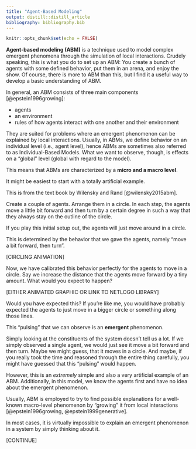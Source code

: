 ```yaml
---
title: "Agent-Based Modeling"
output: distill::distill_article
bibliography: bibliography.bib
---
```


```r
knitr::opts_chunk$set(echo = FALSE)
```


**Agent-based modeling (ABM)** is a technique used to model complex emergent phenomena through the simulation of local interactions.
Crudely speaking, this is what you do to set up an ABM:
You create a bunch of agents with some defined behavior, put them in an arena, and enjoy the show.
Of course, there is more to ABM than this, but I find it a useful way to develop a basic understanding of ABM.

In general, an ABM consists of three main components [@epstein1996growing]:

* agents
* an environment
* rules of how agents interact with one another and their environment

They are suited for problems where an emergent phenomenon can be explained by local interactions.
Usually, in ABMs, we define behavior on an individual level (i.e., agent level), hence ABMs are sometimes also referred to as Individual-Based Models.
What we want to observe, though, is effects on a "global" level (global with regard to the model).

This means that ABMs are characterized by a **micro and a macro level**.

It might be easiest to start with a totally artificial example.

This is from the text book by Wilensky and Rand [@wilensky2015abm].

Create a couple of agents.
Arrange them in a circle.
In each step, the agents move a little bit forward and then turn by a certain degree in such a way that they always stay on the outline of the circle.

If you play this initial setup out, the agents will just move around in a circle.

This is determined by the behavior that we gave the agents, namely "move a bit forward, then turn".

[CIRCLING ANIMATION]

Now, we have calibrated this behavior perfectly for the agents to move in a circle.
Say we increase the distance that the agents move forward by a tiny amount.
What would you expect to happen?

[EITHER ANIMATED GRAPHIC OR LINK TO NETLOGO LIBRARY]

Would you have expected this?
If you're like me, you would have probably expected the agents to just move in a bigger circle or something along those lines.

This "pulsing" that we can observe is an **emergent** phenomenon.

Simply looking at the constituents of the system doesn't tell us a lot.
If we simply observed a single agent, we would just see it move a bit forward and then turn.
Maybe we might guess, that it moves in a circle.
And maybe, if you really took the time and reasoned through the entire thing carefully, you might have guessed that this "pulsing" would happen.

However, this is an *extremely* simple and also a very artificial example of an ABM.
Additionally, in this model, we know the agents first and have no idea about the emergent phenomenon.

Usually, ABM is employed to try to find possible explanations for a well-known macro-level phenomenon by "growing" it from local interactions [@epstein1996growing, @epstein1999generative].

In most cases, it is virtually impossible to explain an emergent phenomenon in a system by simply thinking about it.

[CONTINUE]















